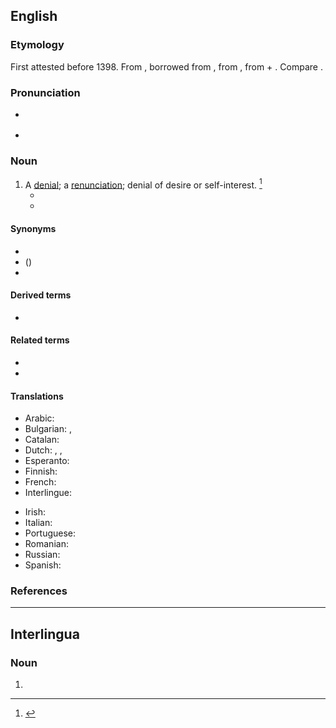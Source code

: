 {{also|abnégation}}
==English==

===Etymology===
First attested before 1398. From {{inh|en|enm|abnegacioun}}, borrowed from {{bor|en|LL.|abnegātiō}}, from {{m|la|abnegō||refuse, deny}}, from {{m|la|ab||off}} + {{m|la|negō||deny; refuse, say no}}. Compare {{cog|fr|abnégation}}.

===Pronunciation===
* {{a|US}} {{IPA|en|/ˈæb.nɪˈɡɘɪ.ʃn̩/|/ˈæb.niˈɡɘɪ.ʃn̩/}}
* {{rhymes|en|eɪʃən}}

===Noun===
{{en-noun|~}}

# A [[denial]]; a [[renunciation]]; denial of desire or self-interest. {{defdate|First attested around 1350 to 1470.}}<ref name=SOED>{{R:SOED5|page=6}}</ref>
#* {{quote-book|en|passage=With '''abnegation''' of God, of his honor, and of religion, they may retain the friendship of the court.|author=[[w:John Knox|John Knox]]|title=Letter to the Queen Dowager|year=1558}}
#* {{quote-book|en|year=1907|author=[[w:Harold Edward Bindloss|Harold Bindloss]]
|title=The Dust of Conflict
|chapter=20|url=http://openlibrary.org/works/OL4429277W
|passage=Tony's face expressed relief, and Nettie sat silent for a moment until the vicar said “It was a generous impulse, but it may have been a momentary one, while in the case of monk and crusader there must have been a sustaining purpose, and possibly a great '''abnegation''', a leaving of lands and possessions.”}}

====Synonyms====
* {{l|en|repudiation}}
* ({{l|en|self-denial|self-}}){{l|en|denial}}
* {{l|en|renunciation}}

====Derived terms====
{{der-top}}
* {{l|en|self-abnegation}}
{{der-mid}}
{{der-bottom}}

====Related terms====
{{rel-top}}
* {{l|en|abnegate}}
* {{l|en|abnegator}}
{{rel-mid}}
{{rel-bottom}}

====Translations====
{{trans-top|denial; renunciation}}
* Arabic: {{t|ar|نكران تنازل}}
* Bulgarian: {{t+|bg|отричане|n}}, {{t+|bg|отхвърляне|n}}
* Catalan: {{t|ca|abnegació|f}}
* Dutch: {{t+|nl|verloochening}}, {{t|nl|verwerping|m}}, {{t+|nl|afwijzing}}
* Esperanto: {{t|eo|abnegacio}}
* Finnish: {{t+|fi|kieltäminen}}
* French: {{t+|fr|abnégation|f}}
* Interlingue: {{t|ie|abnegation}}
{{trans-mid}}
* Irish: {{t|ga|diúltú do|m}}
* Italian: {{t+|it|abnegazione|f}}
* Portuguese: {{t+|pt|abnegação|f}}
* Romanian: {{t+|ro|abnegație|f}}
* Russian: {{t+|ru|самоотрече́ние|m}}
* Spanish: {{t+|es|abnegación|f}}
{{trans-bottom}}

===References===
<references/>

----

==Interlingua==

===Noun===
{{ia-noun|es}}

# {{l|en|abnegation}}